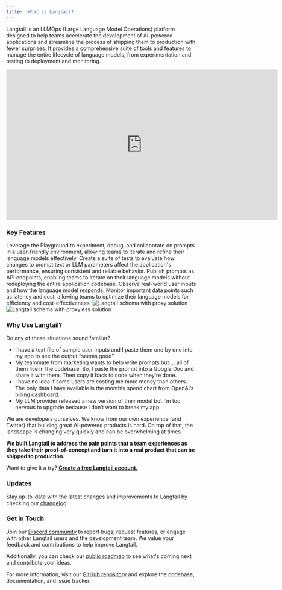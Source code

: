 ```yaml
---
title: 'What is Langtail?'
---
```

Langtail is an LLMOps (Large Language Model Operations) platform designed to help teams accelerate the development of AI-powered applications and streamline the process of shipping them to production with fewer surprises. It provides a comprehensive suite of tools and features to manage the entire lifecycle of language models, from experimentation and testing to deployment and monitoring.


<iframe
  width="720"
  height="400"
  src="https://www.youtube.com/embed/0g1oGDxYOck?si=wRGy5O3hWu0CuWoP"
  title="YouTube video player"
  frameborder="0"
  allow="accelerometer; autoplay; clipboard-write; encrypted-media; gyroscope; picture-in-picture"
  allowfullscreen
></iframe>

### Key Features
<CardGroup cols={2}>
  <Card title="Collaborative Prompt Development" icon="play" href="/tutorials/playground/overview">
    Leverage the Playground to experiment, debug, and collaborate on prompts in a user-friendly environment, allowing teams to iterate and refine their language models effectively.
    </Card>
  <Card title="Performance Testing" icon="screwdriver-wrench" href="/tutorials/tests/overview">
    Create a suite of tests to evaluate how changes to prompt text or LLM parameters affect the application's performance, ensuring consistent and reliable behavior.
  </Card>
  <Card title="Seamless Deployment" icon="rocket" href="/tutorials/deployments/overview">
    Publish prompts as API endpoints, enabling teams to iterate on their language models without redeploying the entire application codebase.
  </Card>
  <Card title="Real-time Monitoring and Insights" icon="chart-simple" href="/tutorials/logs-and-metrics/overview">
    Observe real-world user inputs and how the language model responds. Monitor important data points such as latency and cost, allowing teams to optimize their language models for efficiency and cost-effectiveness.
  </Card>
</CardGroup>

<Tabs>
  <Tab title="Langtail as a Proxy">
    <Frame>
      <img src="/images/quickstart/proxy.png" alt="Langtail schema with proxy solution" />
    </Frame>
  </Tab>
  <Tab title="Proxyless solution">
    <Frame>
      <img src="/images/quickstart/proxyless.png" alt="Langtail schema with proxyless solution" />
    </Frame>
  </Tab>
  </Tabs>

    

### Why Use Langtail?

Do any of these situations sound familiar?

- I have a text file of sample user inputs and I paste them one by one into my app to see the output “seems good”.
- My teammate from marketing wants to help write prompts but … all of them live in the codebase. So, I paste the prompt into a Google Doc and share it with them. Then copy it back to code when they’re done.
- I have no idea if some users are costing me more money than others. The only data I have available is the monthly spend chart from OpenAI’s billing dashboard.
- My LLM provider released a new version of their model but I’m too nervous to upgrade because I don’t want to break my app.

We are developers ourselves. We know from our own experience (and Twitter) that building great AI-powered products is hard. On top of that, the landscape is changing very quickly and can be overwhelming at times.

**We built Langtail to address the pain points that a team experiences as they take their proof-of-concept and turn it into a real product that can be shipped to production.**

Want to give it a try? [**Create a free Langtail account.**](https://langtail.com/sign-up)

### Updates

Stay up-to-date with the latest changes and improvements to Langtail by checking our [changelog](https://feedback.langtail.com/changelog).
### Get in Touch

Join our [Discord community](https://discord.com/invite/PpNqWYdBCS) to report bugs, request features, or engage with other Langtail users and the development team. We value your feedback and contributions to help improve Langtail.

Additionally, you can check our [public roadmap](https://feedback.langtail.com/) to see what's coming next and contribute your ideas.

For more information, visit our [GitHub repository](https://github.com/langtail) and explore the codebase, documentation, and issue tracker.